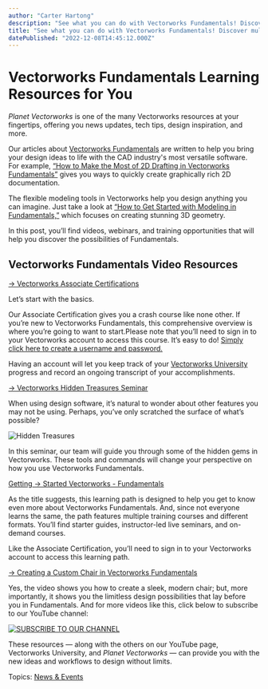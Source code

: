 ```yaml
---
author: "Carter Hartong"
description: "See what you can do with Vectorworks Fundamentals! Discover multiple video learning opportunities that will supercharge your workflow."
title: "See what you can do with Vectorworks Fundamentals! Discover multiple video learning opportunities that will supercharge your workflow." 
datePublished: "2022-12-08T14:45:12.000Z"
---
```

# Vectorworks Fundamentals Learning Resources for You

_Planet Vectorworks_ is one of the many Vectorworks resources at your fingertips, offering you news updates, tech tips, design inspiration, and more.

Our articles about [Vectorworks Fundamentals](https://www.vectorworks.net/fundamentals) are written to help you bring your design ideas to life with the CAD industry's most versatile software. For example, [“How to Make the Most of 2D Drafting in Vectorworks Fundamentals”](../../../net/vectorworks/blog/how-to-begin-2d-drawing-in-your-design-software.html) gives you ways to quickly create graphically rich 2D documentation. 

The flexible modeling tools in Vectorworks help you design anything you can imagine. Just take a look at [“How to Get Started with Modeling in Fundamentals,”](../../../net/vectorworks/blog/3d-modeling-in-vectorworks-fundamentals.html) which focuses on creating stunning 3D geometry. 

In this post, you’ll find videos, webinars, and training opportunities that will help you discover the possibilities of Fundamentals.

## Vectorworks Fundamentals Video Resources

[\-> Vectorworks Associate Certifications](https://university.vectorworks.net/local/programallocate/index.php?id=1)

Let’s start with the basics.

Our Associate Certification gives you a crash course like none other. If you’re new to Vectorworks Fundamentals, this comprehensive overview is where you’re going to want to start.Please note that you’ll need to sign in to your Vectorworks account to access this course. It’s easy to do! [Simply click here to create a username and password.](https://sso.vectorworks.net/accounts/login/?next=https%3A%2F%2Funiversity.vectorworks.net%2Flogin%2Findex.php)

Having an account will let you keep track of your [Vectorworks University](https://university.vectorworks.net/) progress and record an ongoing transcript of your accomplishments.

[\-> Vectorworks Hidden Treasures Seminar](https://university.vectorworks.net/course/view.php?id=464)

When using design software, it’s natural to wonder about other features you may not be using. Perhaps, you’ve only scratched the surface of what’s possible?

![Hidden Treasures](https://blog.vectorworks.net/hs-fs/hubfs/Blog%20Images/221201_Fund%20Training%20Videos/Hidden%20Treasures.png?width=1440&height=738&name=Hidden%20Treasures.png)

In this seminar, our team will guide you through some of the hidden gems in Vectorworks. These tools and commands will change your perspective on how you use Vectorworks Fundamentals.

[Getting -> Started Vectorworks - Fundamentals](https://university.vectorworks.net/local/programallocate/index.php?id=2)

As the title suggests, this learning path is designed to help you get to know even more about Vectorworks Fundamentals. And, since not everyone learns the same, the path features multiple training courses and different formats. You’ll find starter guides, instructor-led live seminars, and on-demand courses.

Like the Associate Certification, you’ll need to sign in to your Vectorworks account to access this learning path.

[\-> Creating a Custom Chair in Vectorworks Fundamentals](https://www.youtube.com/watch?v=U3eMuCYZBVg)

Yes, the video shows you how to create a sleek, modern chair; but, more importantly, it shows you the limitless design possibilities that lay before you in Fundamentals. And for more videos like this, click below to subscribe to our YouTube channel:

[![SUBSCRIBE TO OUR CHANNEL](https://no-cache.hubspot.com/cta/default/3018241/81cf4d8b-a6a4-4960-b3c0-6ae4630ea216.png)](https://cta-redirect.hubspot.com/cta/redirect/3018241/81cf4d8b-a6a4-4960-b3c0-6ae4630ea216) 

These resources — along with the others on our YouTube page, Vectorworks University, and _Planet Vectorworks_ — can provide you with the new ideas and workflows to design without limits.

 Topics: [News & Events](https://blog.vectorworks.net/topic/news-events) 

 